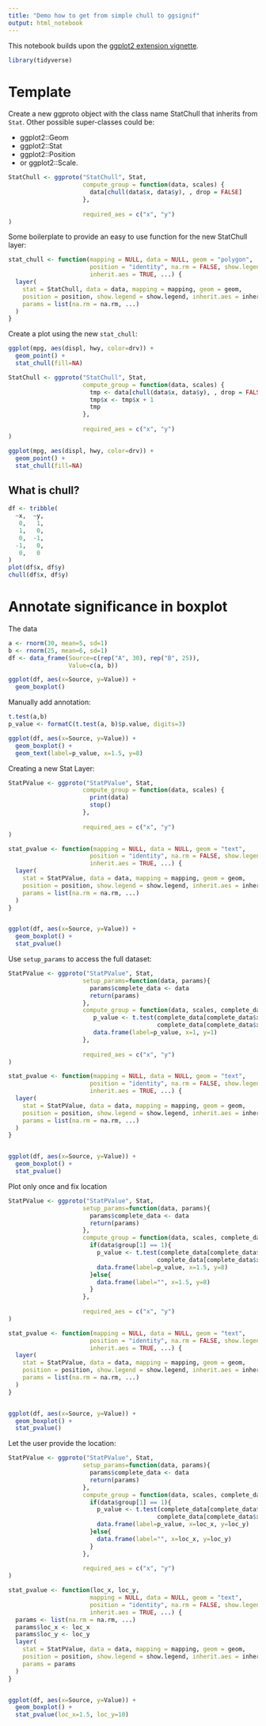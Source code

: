 ```yaml
---
title: "Demo how to get from simple chull to ggsignif"
output: html_notebook
---
```




This notebook builds upon the [ggplot2 extension vignette](https://cran.r-project.org/web/packages/ggplot2/vignettes/extending-ggplot2.html).

```r
library(tidyverse)
```


# Template

Create a new ggproto object with the class name StatChull that inherits from `Stat`.
Other possible super-classes could be:

- ggplot2::Geom
- ggplot2::Stat
- ggplot2::Position
- or ggplot2::Scale.

```r
StatChull <- ggproto("StatChull", Stat,
                     compute_group = function(data, scales) {
                       data[chull(data$x, data$y), , drop = FALSE]
                     },
                     
                     required_aes = c("x", "y")
)

```

Some boilerplate to provide an easy to use function for the new StatChull layer:

```r
stat_chull <- function(mapping = NULL, data = NULL, geom = "polygon",
                       position = "identity", na.rm = FALSE, show.legend = NA, 
                       inherit.aes = TRUE, ...) {
  layer(
    stat = StatChull, data = data, mapping = mapping, geom = geom, 
    position = position, show.legend = show.legend, inherit.aes = inherit.aes,
    params = list(na.rm = na.rm, ...)
  )
}


```


Create a plot using the new `stat_chull`:

```r
ggplot(mpg, aes(displ, hwy, color=drv)) + 
  geom_point() + 
  stat_chull(fill=NA)
```


```r
StatChull <- ggproto("StatChull", Stat,
                     compute_group = function(data, scales) {
                       tmp <- data[chull(data$x, data$y), , drop = FALSE]
                       tmp$x <- tmp$x + 1
                       tmp
                     },
                     
                     required_aes = c("x", "y")
)

ggplot(mpg, aes(displ, hwy, color=drv)) + 
  geom_point() + 
  stat_chull(fill=NA)

```


## What is chull?

```r
df <- tribble(
  ~x,  ~y,
   0,   1,
   1,   0,
   0,  -1,
  -1,   0,
   0,   0
)
plot(df$x, df$y)
chull(df$x, df$y)
```



# Annotate significance in boxplot

The data

```r
a <- rnorm(30, mean=5, sd=1)
b <- rnorm(25, mean=6, sd=1)
df <- data_frame(Source=c(rep("A", 30), rep("B", 25)),
                 Value=c(a, b))

ggplot(df, aes(x=Source, y=Value)) + 
  geom_boxplot()
```


Manually add annotation:

```r
t.test(a,b)
p_value <- formatC(t.test(a, b)$p.value, digits=3)

ggplot(df, aes(x=Source, y=Value)) + 
  geom_boxplot() +
  geom_text(label=p_value, x=1.5, y=8)

```


Creating a new Stat Layer:


```r
StatPValue <- ggproto("StatPValue", Stat,
                     compute_group = function(data, scales) {
                       print(data)
                       stop()
                     },
                     
                     required_aes = c("x", "y")
)

stat_pvalue <- function(mapping = NULL, data = NULL, geom = "text",
                       position = "identity", na.rm = FALSE, show.legend = NA, 
                       inherit.aes = TRUE, ...) {
  layer(
    stat = StatPValue, data = data, mapping = mapping, geom = geom, 
    position = position, show.legend = show.legend, inherit.aes = inherit.aes,
    params = list(na.rm = na.rm, ...)
  )
}


ggplot(df, aes(x=Source, y=Value)) + 
  geom_boxplot() +
  stat_pvalue()

```


Use `setup_params` to access the full dataset:

```r
StatPValue <- ggproto("StatPValue", Stat,
                     setup_params=function(data, params){
                       params$complete_data <- data
                       return(params)
                     },
                     compute_group = function(data, scales, complete_data) {
                        p_value <- t.test(complete_data[complete_data$x == 1, "y"], 
                                          complete_data[complete_data$x == 2, "y"])$p.value
                        data.frame(label=p_value, x=1, y=1)
                     },
                     
                     required_aes = c("x", "y")
)

stat_pvalue <- function(mapping = NULL, data = NULL, geom = "text",
                       position = "identity", na.rm = FALSE, show.legend = NA, 
                       inherit.aes = TRUE, ...) {
  layer(
    stat = StatPValue, data = data, mapping = mapping, geom = geom, 
    position = position, show.legend = show.legend, inherit.aes = inherit.aes,
    params = list(na.rm = na.rm, ...)
  )
}


ggplot(df, aes(x=Source, y=Value)) + 
  geom_boxplot() +
  stat_pvalue()
```


Plot only once and fix location


```r
StatPValue <- ggproto("StatPValue", Stat,
                     setup_params=function(data, params){
                       params$complete_data <- data
                       return(params)
                     },
                     compute_group = function(data, scales, complete_data) {
                       if(data$group[1] == 1){
                         p_value <- t.test(complete_data[complete_data$x == 1, "y"], 
                                          complete_data[complete_data$x == 2, "y"])$p.value
                         data.frame(label=p_value, x=1.5, y=8)
                       }else{
                         data.frame(label="", x=1.5, y=8)
                       }
                     },
                     
                     required_aes = c("x", "y")
)

stat_pvalue <- function(mapping = NULL, data = NULL, geom = "text",
                       position = "identity", na.rm = FALSE, show.legend = NA, 
                       inherit.aes = TRUE, ...) {
  layer(
    stat = StatPValue, data = data, mapping = mapping, geom = geom, 
    position = position, show.legend = show.legend, inherit.aes = inherit.aes,
    params = list(na.rm = na.rm, ...)
  )
}


ggplot(df, aes(x=Source, y=Value)) + 
  geom_boxplot() +
  stat_pvalue()
```



Let the user provide the location:

```r
StatPValue <- ggproto("StatPValue", Stat,
                     setup_params=function(data, params){
                       params$complete_data <- data
                       return(params)
                     },
                     compute_group = function(data, scales, complete_data, loc_x, loc_y) {
                       if(data$group[1] == 1){
                         p_value <- t.test(complete_data[complete_data$x == 1, "y"], 
                                          complete_data[complete_data$x == 2, "y"])$p.value
                         data.frame(label=p_value, x=loc_x, y=loc_y)
                       }else{
                         data.frame(label="", x=loc_x, y=loc_y)
                       }
                     },
                     
                     required_aes = c("x", "y")
)

stat_pvalue <- function(loc_x, loc_y,
                       mapping = NULL, data = NULL, geom = "text",
                       position = "identity", na.rm = FALSE, show.legend = NA, 
                       inherit.aes = TRUE, ...) {
  params <- list(na.rm = na.rm, ...)
  params$loc_x <- loc_x
  params$loc_y <- loc_y
  layer(
    stat = StatPValue, data = data, mapping = mapping, geom = geom, 
    position = position, show.legend = show.legend, inherit.aes = inherit.aes,
    params = params
  )
}


ggplot(df, aes(x=Source, y=Value)) + 
  geom_boxplot() +
  stat_pvalue(loc_x=1.5, loc_y=10)
```






